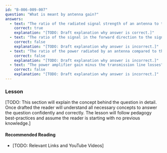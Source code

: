 ```yaml
---
id: "B-006-009-007"
question: "What is meant by antenna gain?"
answers:
  - text: "The ratio of the radiated signal strength of an antenna to that of a reference antenna"
    correct: true
    explanation: "[TODO: Draft explanation why answer is correct.]"
  - text: "The ratio of the signal in the forward direction to the signal in the back direction"
    correct: false
    explanation: "[TODO: Draft explanation why answer is incorrect.]"
  - text: "The ratio of the power radiated by an antenna compared to the transmitter power"
    correct: false
    explanation: "[TODO: Draft explanation why answer is incorrect.]"
  - text: "The power amplifier gain minus the transmission line losses"
    correct: false
    explanation: "[TODO: Draft explanation why answer is incorrect.]"
---
```


### Lesson

[TODO: This section will explain the concept behind the question in detail. Once drafted the reader will understand all necessary concepts to answer the question confidently and correctly. The lesson will follow pedagogy best-practices and assume the reader is starting with no previous knowledge.]

#### Recommended Reading

- [TODO: Relevant Links and YouTube Videos]

